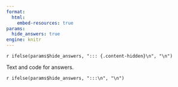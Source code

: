 ```yaml
---
format:
  html:
    embed-resources: true
params:
  hide_answers: true
engine: knitr
---
```


`r ifelse(params$hide_answers, "::: {.content-hidden}\n", "\n")`

Text and code for answers.

`r ifelse(params$hide_answers, ":::\n", "\n")`
